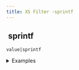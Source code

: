 ```yaml
---
title: XS Filter -sprintf
---
```


## <img src="../assets/docuBadge (11).png" alt="" data-size="line"> sprintf <a href="#xssprintf" id="xssprintf"></a>

`value|sprintf`

<details>

<summary>Examples</summary>

```javascript
"%s %d"|sprintf:"test":123    // Returns "test 123"
"%.2f"|sprintf:3.14159        // Returns "3.14"
```

</details>
